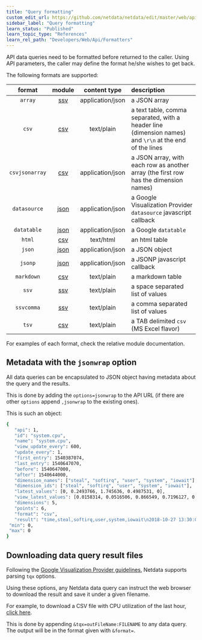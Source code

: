 ```yaml
---
title: "Query formatting"
custom_edit_url: https://github.com/netdata/netdata/edit/master/web/api/formatters/README.md
sidebar_label: "Query formatting"
learn_status: "Published"
learn_topic_type: "References"
learn_rel_path: "Developers/Web/Api/Formatters"
---
```



API data queries need to be formatted before returned to the caller.
Using API parameters, the caller may define the format he/she wishes to get back.

The following formats are supported:

| format|module|content type|description|
|:----:|:----:|:----------:|:----------|
| `array`|[ssv](/docs/nightly/developers/web/api/formatters/ssv-formatter)|application/json|a JSON array|
| `csv`|[csv](/docs/nightly/developers/web/api/formatters/csv-formatter)|text/plain|a text table, comma separated, with a header line (dimension names) and `\r\n` at the end of the lines|
| `csvjsonarray`|[csv](/docs/nightly/developers/web/api/formatters/csv-formatter)|application/json|a JSON array, with each row as another array (the first row has the dimension names)|
| `datasource`|[json](/docs/nightly/developers/web/api/formatters/json-formatter)|application/json|a Google Visualization Provider `datasource` javascript callback|
| `datatable`|[json](/docs/nightly/developers/web/api/formatters/json-formatter)|application/json|a Google `datatable`|
| `html`|[csv](/docs/nightly/developers/web/api/formatters/csv-formatter)|text/html|an html table|
| `json`|[json](/docs/nightly/developers/web/api/formatters/json-formatter)|application/json|a JSON object|
| `jsonp`|[json](/docs/nightly/developers/web/api/formatters/json-formatter)|application/json|a JSONP javascript callback|
| `markdown`|[csv](/docs/nightly/developers/web/api/formatters/csv-formatter)|text/plain|a markdown table|
| `ssv`|[ssv](/docs/nightly/developers/web/api/formatters/ssv-formatter)|text/plain|a space separated list of values|
| `ssvcomma`|[ssv](/docs/nightly/developers/web/api/formatters/ssv-formatter)|text/plain|a comma separated list of values|
| `tsv`|[csv](/docs/nightly/developers/web/api/formatters/csv-formatter)|text/plain|a TAB delimited `csv` (MS Excel flavor)|

For examples of each format, check the relative module documentation.

## Metadata with the `jsonwrap` option

All data queries can be encapsulated to JSON object having metadata about the query and the results.

This is done by adding the `options=jsonwrap` to the API URL (if there are other `options` append
`,jsonwrap` to the existing ones).

This is such an object:

```bash
{
   "api": 1,
   "id": "system.cpu",
   "name": "system.cpu",
   "view_update_every": 600,
   "update_every": 1,
   "first_entry": 1540387074,
   "last_entry": 1540647070,
   "before": 1540647000,
   "after": 1540644000,
   "dimension_names": ["steal", "softirq", "user", "system", "iowait"],
   "dimension_ids": ["steal", "softirq", "user", "system", "iowait"],
   "latest_values": [0, 0.2493766, 1.745636, 0.4987531, 0],
   "view_latest_values": [0.0158314, 0.0516506, 0.866549, 0.7196127, 0.0050002],
   "dimensions": 5,
   "points": 6,
   "format": "csv",
   "result": "time,steal,softirq,user,system,iowait\n2018-10-27 13:30:00,0.0158314,0.0516506,0.866549,0.7196127,0.0050002\n2018-10-27 13:20:00,0.0149856,0.0529183,0.8673155,0.7121144,0.0049979\n2018-10-27 13:10:00,0.0137501,0.053315,0.8578097,0.7197613,0.0054209\n2018-10-27 13:00:00,0.0154252,0.0554688,0.899432,0.7200638,0.0067252\n2018-10-27 12:50:00,0.0145866,0.0495922,0.8404341,0.7011141,0.0041688\n2018-10-27 12:40:00,0.0162366,0.0595954,0.8827475,0.7020573,0.0041636\n",
 "min": 0,
 "max": 0
}
```

## Downloading data query result files

Following the [Google Visualization Provider guidelines](https://developers.google.com/chart/interactive/docs/dev/implementing_data_source),
Netdata supports parsing `tqx` options.

Using these options, any Netdata data query can instruct the web browser to download
the result and save it under a given filename.

For example, to download a CSV file with CPU utilization of the last hour,
[click here](https://registry.my-netdata.io/api/v1/data?chart=system.cpu&after=-3600&format=csv&options=nonzero&tqx=outFileName:system+cpu+utilization+of+the+last_hour.csv).

This is done by appending `&tqx=outFileName:FILENAME` to any data query.
The output will be in the format given with `&format=`.


